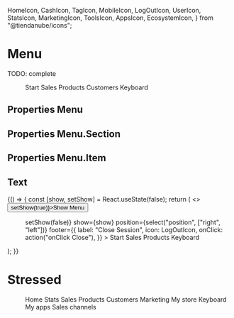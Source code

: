   HomeIcon,
  CashIcon,
  TagIcon,
  MobileIcon,
  LogOutIcon,
  UserIcon,
  StatsIcon,
  MarketingIcon,
  ToolsIcon,
  AppsIcon,
  EcosystemIcon,
} from "@tiendanube/icons";


<Meta title="Composite components/Menu" component={Menu} />

# Menu

TODO: complete

<Preview>
  <Story
    name="default"
    parameters={{ decorators: [withKnobs, withA11y], layout: "fullscreen" }}
  >
    <div className="fullscreen-container">
      <Menu
        title={text("title", "Store nimbus")}
        href="http://www.tiendanube.com"
        show={boolean("show", false)}
        footer={{
          label: "Close Session",
          icon: LogOutIcon,
          onClick: action("onClick Close"),
        }}
      >
        <Menu.Section>
          <Menu.Item icon={HomeIcon} onClick={action("onClick Start")} active>
            Start
          </Menu.Item>
        </Menu.Section>
        <Menu.Section title="Manage">
          <Menu.Item icon={CashIcon} onClick={action("onClick Sales")}>
            Sales
          </Menu.Item>
          <Menu.Item icon={TagIcon} onClick={action("onClick Products")}>
            Products
          </Menu.Item>
          <Menu.Item
            icon={UserIcon}
            onClick={action("onClick Customers")}
            label={{ id: "label-new", appearance: "primary", label: "New!" }}
          >
            Customers
          </Menu.Item>
        </Menu.Section>
        <Menu.Section title="Enhance">
          <Menu.Item icon={MobileIcon} onClick={action("onClick Keyboard")}>
            Keyboard
          </Menu.Item>
        </Menu.Section>
      </Menu>
    </div>
  </Story>
</Preview>

## Properties Menu

<Props of={Menu} />

## Properties Menu.Section

<Props of={Menu.Section} />

## Properties Menu.Item

<Props of={Menu.Item} />

## Text

<Preview>
  <Story name="test" parameters={{ decorators: [withKnobs, withA11y] }}>
    {() => {
      const [show, setShow] = React.useState(false);
      return (
        <>
          <Button onClick={() => setShow(true)}>Show Menu</Button>
          <Menu
            title={text("title", "Store nimbus")}
            href="http://www.tiendanube.com"
            onClose={() => setShow(false)}
            show={show}
            position={select("position", ["right", "left"])}
            footer={{
              label: "Close Session",
              icon: LogOutIcon,
              onClick: action("onClick Close"),
            }}
          >
            <Menu.Section>
              <Menu.Item
                icon={HomeIcon}
                onClick={action("onClick Start")}
                active
              >
                Start
              </Menu.Item>
            </Menu.Section>
            <Menu.Section title="Manage">
              <Menu.Item icon={CashIcon} onClick={action("onClick Sales")}>
                Sales
              </Menu.Item>
              <Menu.Item icon={TagIcon} onClick={action("onClick Products")}>
                Products
              </Menu.Item>
            </Menu.Section>
            <Menu.Section title="Enhance">
              <Menu.Item icon={MobileIcon} onClick={action("onClick Keyboard")}>
                Keyboard
              </Menu.Item>
            </Menu.Section>
          </Menu>
        </>
      );
    }}
  </Story>
</Preview>

# Stressed

<Preview>
  <Story
    name="stressed"
    parameters={{ decorators: [withKnobs, withA11y], layout: "fullscreen" }}
  >
    <div className="fullscreen-container">
      <Menu
        title={text("title", "Store nimbus")}
        href="http://www.tiendanube.com"
        show={boolean("show", false)}
        footer={{
          label: "Close Session",
          icon: LogOutIcon,
          onClick: action("onClick Close"),
        }}
      >
        <Menu.Section>
          <Menu.Item icon={HomeIcon} onClick={action("onClick Home")}>
            Home
          </Menu.Item>
          <Menu.Item icon={StatsIcon} onClick={action("onClick Stats")}>
            Stats
          </Menu.Item>
        </Menu.Section>
        <Menu.Section title="Manage">
          <Menu.Item
            icon={CashIcon}
            onClick={action("onClick Sales")}
            active={boolean("Sales active")}
            subItem={[
              {
                children: "Orders list",
                onClick: action("onClick orders list"),
                active: true,
              },
              {
                children: "Manual orders",
                onClick: action("onClick manual orders"),
                label: {
                  id: "label-new",
                  appearance: "primary",
                  label: "New!",
                },
              },
              {
                children: "Abandoned carts",
                onClick: action("onClick abandoned carts"),
              },
            ]}
          >
            Sales
          </Menu.Item>
          <Menu.Item icon={TagIcon} onClick={action("onClick Products")}>
            Products
          </Menu.Item>
          <Menu.Item icon={UserIcon} onClick={action("onClick Customers")}>
            Customers
          </Menu.Item>
          <Menu.Item icon={MarketingIcon} onClick={action("onClick Marketing")}>
            Marketing
          </Menu.Item>
        </Menu.Section>
        <Menu.Section title="Customize">
          <Menu.Item icon={ToolsIcon} onClick={action("onClick Customize")}>
            My store
          </Menu.Item>
        </Menu.Section>
        <Menu.Section title="Enhance">
          <Menu.Item icon={MobileIcon} onClick={action("onClick Keyboard")}>
            Keyboard
          </Menu.Item>
          <Menu.Item icon={AppsIcon} onClick={action("onClick Apps")}>
            My apps
          </Menu.Item>
          <Menu.Item icon={EcosystemIcon} onClick={action("onClick Ecosystem")}>
            Sales channels
          </Menu.Item>
        </Menu.Section>
      </Menu>
    </div>
  </Story>
</Preview>
